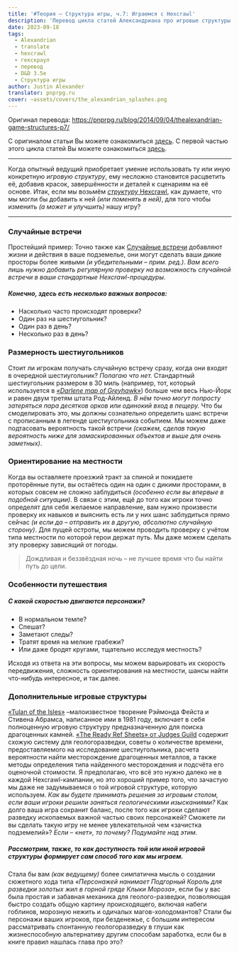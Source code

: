 ```yaml
---
title: '#Теория — Структура игры, ч.7: Играемcя с Hexcrawl'
description: 'Перевод цикла статей Александриана про игровые структуры #alexandrian #translate #rpg'
date: 2023-09-18
tags:
  - Alexandrian
  - translate
  - hexcrawl
  - гекскраул
  - перевод
  - D&D 3.5e
  - Структура игры
author: Justin Alexander
translator: pnprpg.ru
cover: ~assets/covers/the_alexandrian_splashes.png
---
```


Оригинал перевода: https://pnprpg.ru/blog/2014/09/04/thealexandrian-game-structures-p7/

С оригиналом статьи Вы можете ознакомиться [здесь](http://thealexandrian.net/wordpress/15164/roleplaying-games/game-structures-part-7-playing-with-hexcrawls). С первой частью этого цикла статей Вы можете ознакомиться [здесь](http://pnprpg.ru/blog/2014/08/07/thealexandrian-game-structures-p1/).

---

Когда опытный ведущий приобретает умение использовать ту или иную конкретную *игровую структуру*, ему несложно становится расцветить её, добавив красок, завершённости и деталей к сценариям на её основе. Итак, если мы возьмём [*структуру* Hexcrawl](http://pnprpg.ru/blog/2014/09/01/thealexandrian-game-structures-p6/), как думаете, что мы могли бы добавить к ней *(или поменять в ней)*, для того чтобы изменить *(а может и улучшить)* нашу игру?

---

### Случайные встречи

Простейший пример: Точно также как [Случайные встречи](http://ru.rpg.wikia.com/wiki/Random_encounter) добавляют жизни и действия в ваше подземелье, они могут сделать ваши дикие просторы более живыми *(и убедительными – прим. ред.)*. *Вам всего лишь нужно добавить регулярную проверку на возможность случайной встречи в ваши стандартные Hexcrawl-процедуры.*

##### Конечно, здесь есть несколько важных вопросов:

- Насколько часто происходят проверки?
- Один раз на шестиугольник?
- Один раз в день?
- Несколько раз в день?

### Размерность шестиугольников

Стоит ли игрокам получать случайную встречу сразу, когда они входят в очередной шестиугольник? *Полагаю что нет.* Стандартный шестиугольник размером в 30 миль (например, тот, который используется в *[«Darlene map of Greyhawk»](http://ghmaps.net/greyhawk-maps/)*) большe чем весь Нью-Йорк и равен двум третям штата Род-Айленд. *В нём точно могут попросту затеряться пара десятков орков или одинокий вход в пещеру.* Что бы смоделировать это, мы должны сознательно определить шанс встречи с прописанным в легенде шестиугольника событием. Мы можем даже подтасовать вероятность такой встречи *(скажем, сделав такую вероятность ниже для замаскированных объектов и выше для очень заметных)*.

### Ориентирование на местности

Когда вы оставляете проезжий тракт за спиной и покидаете проторённые пути, вы остаётесь один на один с дикими просторами, в которых совсем не сложно заблудиться *(особенно если вы впервые в подобной ситуации)*. В связи с этим, ещё до того как игроки точно определят для себя желаемое направление, вам нужно произвести проверку их навыков и выяснить есть ли у них шанс заблудиться прямо сейчас *(и если да – отправить их в другую, абсолютно случайную сторону)*. Для пущей остроты, мы можем проводить проверку с учётом типа местности по которой герои держат путь. Мы даже можем сделать эту проверку зависящий от погоды.

> Дождливая и беззвёздная ночь – не лучшее время что бы найти путь до цели.

### Особенности путешествия

##### С какой скоростью двигаются персонажи?

- В нормальном темпе?
- Спешат?
- Заметают следы?
- Тратят время на мелкие грабежи?
- Или даже бродят кругами, тщательно исследуя местность?

Исходя из ответа на эти вопросы, мы можем варьировать их скорость передвижения, сложность ориентирования на местности, шансы найти что-нибудь интересное, и так далее.

### Дополнительные игровые структуры

[«Tulan of the Isles»](http://www.crydee.com/node/9352) –малоизвестное творение Рэймонда Фейста и Стивена Абрамса, написанное ими в 1981 году, включает в себя полноценную игровую структуру предназначенную для поиска драгоценных камней. [«The Ready Ref Sheets» от Judges Guild](http://www.rpgnow.com/product/932/Ready-Ref-Sheets-1978?it=1) содержит схожую систему для геологоразведки, советы о количестве времени, предоставляемого на исследование шестиугольника, расчета вероятности найти месторождение драгоценных металлов, а также методы определения типа найденного месторождения и подсчёта его оценочной стоимости. Я предполагаю, что всё это нужно далеко не в каждой Hexcrawl-кампании, но это хороший пример того, что зачастую мы даже не задумываемся о той игровой структуре, которую используем. *Как вы будете принимать решения за игровым столом, если ваши игроки решили заняться геологическими изысканиями?* Как долго ваша игра сохранит баланс, после того как игроки сделают разведку ископаемых важной частью своих персонажей? Сможете ли вы сделать такую игру не менее увлекательной чем «зачистка подземелий»? *Если – «нет», то почему? Подумайте над этим.*

##### Рассмотрим, также, то как доступность той или иной игровой структуры формирует сам способ того как мы играем.

Стала бы вам *(как ведущему)* более симпатична мысль о создании сюжетного хода типа *«Персонажей нанимает Подгорный Король для разведки золотых жил в горной гряде Клыки Мороза»*, если бы у вас была простая и забавная механика для геолого-разведки, позволяющая быстро создать общую картину происходящего, включая набеги гоблинов, морозную нежить и одичалых магов-холодомантов? Стали бы персонажи ваших игроков, при безденежье, с большим интересом рассматривать спонтанную геологоразведку в глуши как жизнеспособную альтернативу другим способам заработка, если бы в книге правил нашлась глава про это?
